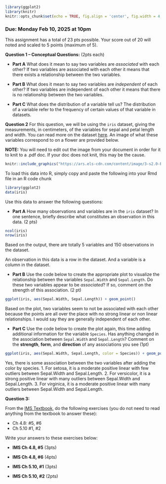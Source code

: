 ```{r setup, include=FALSE}
library(ggplot2)
library(knitr)
knitr::opts_chunk$set(echo = TRUE, fig.align = 'center', fig.width = 4, fig.height = 4)
```

### Due: Monday Feb 10, 2025 at 10pm

This assignment has a total of 23 pts possible. Your score out of 20 will noted and scaled to 5 points (maximum of 5).

**Question 1 -- Conceptual Questions:** (2pts each)

  - **Part A** What does it mean to say two variables are *associated* with each other?
If two variables are associated with each other it means that there exists a relationship between the two variables. 
  - **Part B** What does it mean to say two variables are *independent* of each other?
If two variables are independent of each other it means that there is no relationship between the two variables. 

  - **Part C** What does the distribution of a variable tell us?
The distribution of a variable refer to the frequency of certain values of that variable in datasets. 

**Question 2** For this question, we will be using the `iris` dataset, giving the measurements, in centimeters, of the variables for sepal and petal length and width. You can read more on the dataset [here](https://en.wikipedia.org/wiki/Iris_flower_data_set). An image of what these variables correspond to on a flower are provided below.


**NOTE:** You will need to edit out the image from your document in order for it to knit to a .pdf doc. If your doc does not knit, this may be the cause.

```{r, out.width = "400px", fig.align='center', echo = FALSE}
knitr::include_graphics("https://ars.els-cdn.com/content/image/3-s2.0-B9780128147610000034-f03-01-9780128147610.jpg")
```

To load this data into R, simply copy and paste the following into your Rmd file in an R code chunk

```{r}
library(ggplot2)
data(iris)
```

Use this data to answer the following questions:

  - **Part A** How many observations and variables are in the `iris` dataset? In one sentence, briefly describe what constitutes an observation in this data. (2 pts)
```{r}
ncol(iris)
nrow(iris)
```
Based on the output, there are totally 5 variables and 150 observations in the dataset.

An observation in this data is a row in the dataset. And a variable is a column in the dataset. 

  - **Part B** Use the code below to create the appropriate plot to visualize the relationship between the variables `Sepal.Width` and `Sepal.Length`. Do these two variables appear to be *associated*? If so, comment on the strength of this association. (2 pt)
  

```{r}
ggplot(iris, aes(Sepal.Width, Sepal.Length)) + geom_point()
```

Based on the plot, two variables seem to not be associated with each other because the points are all over the place with no strong linear or non linear relationships. I would say they are generally independent of each other. 
  
  - **Part C** Use the code below to create the plot again, this time adding additional information for the variable `Species`. Has anything changed in the association between `Sepal.Width` and `Sepal.Length`? Comment on the **strength**, **form**, and **direction** of any associations you see (1pt)

```{r}
ggplot(iris, aes(Sepal.Width, Sepal.Length, color = Species)) + geom_point()
```
Yes, there is some association between the two variables after adding the color by species.
1. For setosa, it is a moderate positive linear with few outliers between Sepal.Width and Sepal.Length.
2. For versicolor, it is a strong positive linear with many outliers between Sepal.Width and Sepal.Length.
3. For virginica, it is a moderate positive linear with many outliers between Sepal.Width and Sepal.Length.


**Question 3:**

From the [IMS Textbook](https://openintro-ims.netlify.app/), do the following exercises (you do not need to read anything from the textbook to answer these): 

- Ch 4.8: #5, #6
- Ch 5.10 #1, #2

Write your answers to these exercises below:

  - **IMS Ch 4.8, #5** (3pts)
  
  - **IMS Ch 4.8, #6** (4pts)
  
  - **IMS Ch 5.10, #1** (3pts)
  
  - **IMS Ch 5.10, #2** (2pts)